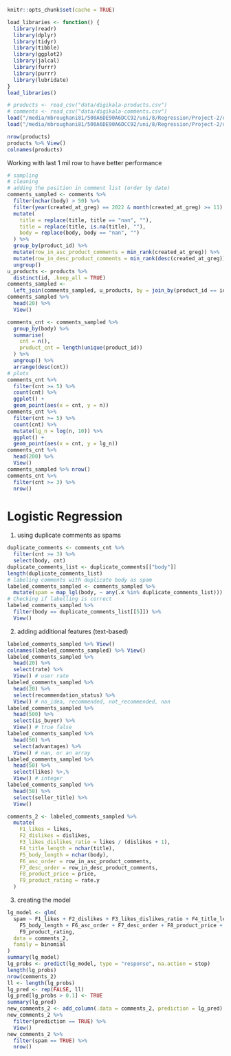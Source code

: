 ```r
knitr::opts_chunk$set(cache = TRUE)
```

```r
load_libraries <- function() {
  library(readr)
  library(dplyr)
  library(tidyr)
  library(tibble)
  library(ggplot2)
  library(jalcal)
  library(furrr)
  library(purrr)
  library(lubridate)
}
load_libraries()
```

```r
# products <- read_csv("data/digikala-products.csv")
# comments <- read_csv("data/digikala-comments.csv")
load("/media/mbroughani81/500A6DE90A6DCC92/uni/8/Regression/Project-2/data/products.rda")
load("/media/mbroughani81/500A6DE90A6DCC92/uni/8/Regression/Project-2/data/comments.rda")
```

```r
nrow(products)
products %>% View()
colnames(products)
```

Working with last 1 mil row to have better performance
```r
# sampling
# cleaning
# adding the position in comment list (order by date)
comments_sampled <- comments %>%
  filter(nchar(body) > 50) %>%
  filter(year(created_at_greg) == 2022 & month(created_at_greg) >= 11) %>%
  mutate(
    title = replace(title, title == "nan", ""),
    title = replace(title, is.na(title), ""),
    body = replace(body, body == "nan", "")
  ) %>%
  group_by(product_id) %>%
  mutate(row_in_asc_product_comments = min_rank(created_at_greg)) %>%
  mutate(row_in_desc_product_comments = min_rank(desc(created_at_greg))) %>%
  ungroup()
u_products <- products %>%
  distinct(id, .keep_all = TRUE)
comments_sampled <-
  left_join(comments_sampled, u_products, by = join_by(product_id == id))
comments_sampled %>%
  head(20) %>%
  View()
```

```r
comments_cnt <- comments_sampled %>%
  group_by(body) %>%
  summarise(
    cnt = n(),
    pruduct_cnt = length(unique(product_id))
  ) %>%
  ungroup() %>%
  arrange(desc(cnt))
# plots
comments_cnt %>%
  filter(cnt >= 5) %>%
  count(cnt) %>%
  ggplot() +
  geom_point(aes(x = cnt, y = n))
comments_cnt %>%
  filter(cnt >= 5) %>%
  count(cnt) %>%
  mutate(lg_n = log(n, 10)) %>%
  ggplot() +
  geom_point(aes(x = cnt, y = lg_n))
comments_cnt %>%
  head(200) %>%
  View()
comments_sampled %>% nrow()
comments_cnt %>%
  filter(cnt >= 3) %>%
  nrow()
```

# Logistic Regression
1. using duplicate comments as spams 
```r
duplicate_comments <- comments_cnt %>%
  filter(cnt >= 3) %>%
  select(body, cnt)
duplicate_comments_list <- duplicate_comments[["body"]]
length(duplicate_comments_list)
# labeling comments with duplicate body as spam
labeled_comments_sampled <- comments_sampled %>%
  mutate(spam = map_lgl(body, ~ any(.x %in% duplicate_comments_list)))
# Checking if labelling is correct
labeled_comments_sampled %>%
  filter(body == duplicate_comments_list[[5]]) %>%
  View()
```

2. adding additional features (text-based)
```r
labeled_comments_sampled %>% View()
colnames(labeled_comments_sampled) %>% View()
labeled_comments_sampled %>%
  head(20) %>%
  select(rate) %>%
  View() # user rate
labeled_comments_sampled %>%
  head(20) %>%
  select(recommendation_status) %>%
  View() # no_idea, recommended, not_recommended, nan
labeled_comments_sampled %>%
  head(500) %>%
  select(is_buyer) %>%
  View() # true false
labeled_comments_sampled %>%
  head(50) %>%
  select(advantages) %>%
  View() # nan, or an array
labeled_comments_sampled %>%
  head(50) %>%
  select(likes) %>,%
  View() # integer
labeled_comments_sampled %>%
  head(50) %>%
  select(seller_title) %>%
  View()
```

```r
comments_2 <- labeled_comments_sampled %>%
  mutate(
    F1_likes = likes,
    F2_dislikes = dislikes,
    F3_likes_dislikes_ratio = likes / (dislikes + 1),
    F4_title_length = nchar(title),
    F5_body_length = nchar(body),
    F6_asc_order = row_in_asc_product_comments,
    F7_desc_order = row_in_desc_product_comments,
    F8_product_price = price,
    F9_product_rating = rate.y
  )
```


3. creating the model

```r
lg_model <- glm(
  spam ~ F1_likes + F2_dislikes + F3_likes_dislikes_ratio + F4_title_length +
    F5_body_length + F6_asc_order + F7_desc_order + F8_product_price +
    F9_product_rating,
  data = comments_2,
  family = binomial
)
summary(lg_model)
lg_probs <- predict(lg_model, type = "response", na.action = stop)
length(lg_probs)
nrow(comments_2)
ll <- length(lg_probs)
lg_pred <- rep(FALSE, ll)
lg_pred[lg_probs > 0.1] <- TRUE
summary(lg_pred)
new_comments_2 <- add_column(.data = comments_2, prediction = lg_pred)
new_comments_2 %>%
  filter(prediction == TRUE) %>%
  View()
new_comments_2 %>%
  filter(spam == TRUE) %>%
  nrow()
```